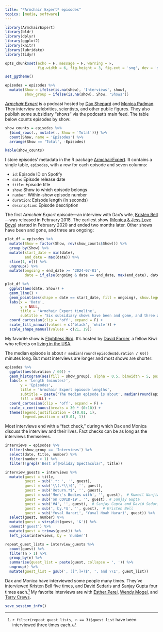 ```yaml
---
title: "*Armchair Expert* episodes"
topics: [media, software]
---
```


```r
library(ArmchairExpert)
library(bldr)
library(dplyr)
library(ggplot2)
library(knitr)
library(lubridate)
library(tidyr)

opts_chunk$set(echo = F, message = F, warning = F,
               fig.width = 6, fig.height = 3, fig.ext = 'svg', dev = 'svg')

set_ggtheme()
```

```r
episodes = episodes %>%
  mutate(Show = ifelse(is.na(show), 'Interviews', show),
         show_group = ifelse(is.na(show), Show, 'Shows'))
```

[*Armchair Expert*](https://armchairexpertpod.com) is a podcast hosted by [Dax Shepard](https://en.wikipedia.org/wiki/Dax_Shepard) and [Monica Padman](https://en.wikipedia.org/wiki/Monica_Padman).
They interview celebrities, scientists, and other public figures.
They also publish some subsidiary "shows" via the podcast's main feed.
The table below counts episodes by show:

```r
show_counts = episodes %>%
  {bind_rows(., mutate(., Show = 'Total'))} %>%
  count(Show, name = 'Episodes') %>%
  arrange(Show == 'Total', -Episodes)
```

```r
kable(show_counts)
```

I store episodes' metadata in the R package [ArmchairExpert](https://github.com/bldavies/ArmchairExpert).
It contains a single table, `episodes`, with a row for each episode and seven columns:

* `id`: Episode ID on Spotify
* `date`: Episode release date
* `title`: Episode title
* `show`: Show to which episode belongs
* `number`: Within-show episode number
* `duration`: Episode length (in seconds)
* `description`: Episode description

<!-- I list episodes' Spotify IDs because I collect their metadata via the [Spotify API](https://developer.spotify.com/documentation/web-api). -->

The first *Armchair Expert* episode---an interview with Dax's wife, [Kristen Bell](https://en.wikipedia.org/wiki/Kristen_Bell)---was released in February 2018.
The earliest show ([Monica & Jess Love Boys](https://armchairexpertpod.com/monica-jess-love-boys)) started in February 2020 and ended two months later.
Other shows have been and gone, and three are ongoing:

```r
plot_df = episodes %>%
  mutate(Show = factor(Show, rev(show_counts$Show))) %>%
  group_by(Show) %>%
  mutate(start_date = min(date),
         end_date = max(date)) %>%
  slice(1, n()) %>%
  ungroup() %>%
  mutate(ongoing = end_date >= '2024-07-01',
         date = if_else(ongoing & date == end_date, max(end_date), date))

plot_df %>%
  ggplot(aes(date, Show)) +
  geom_line() +
  geom_point(aes(shape = date == start_date, fill = ongoing), show.legend = F) +
  labs(x = 'Date',
       y = NULL,
       title = 'Armchair Expert timeline',
       subtitle = 'Six subsidiary shows have been and gone, and three are ongoing') +
  coord_cartesian(clip = 'off', expand = F) +
  scale_fill_manual(values = c('black', 'white')) +
  scale_shape_manual(values = c(21, 19))
```

My favorite show is [Flightless Bird](https://armchairexpertpod.com/flightless-bird).
It's hosted by [David Farrier](https://en.wikipedia.org/wiki/David_Farrier), a fellow Kiwi who reflects on [living in the USA](/blog/living-america/).

The median episode is about `r median(round(episodes$duration / 60))` minutes long.
But most interviews are longer and most shows are shorter:

```r
episodes %>%
  ggplot(aes(duration / 60)) +
  geom_histogram(aes(fill = show_group), alpha = 0.5, binwidth = 5, position = 'identity') +
  labs(x = 'Length (minutes)',
       y = 'Episodes',
       title = 'Armchair Expert episode lengths',
       subtitle = paste('The median episode is about', median(round(episodes$duration / 60)), 'minutes long'),
       fill = NULL) +
  coord_cartesian(clip = 'off', expand = F) +
  scale_x_continuous(breaks = 30 * (0:10)) +
  theme(legend.justification = c(0.01, 1),
        legend.position = c(0.01, 1))
```

Most interviews end with a "fact check," during which Dax and Monica discuss the interview and their lives.
Fact checks can be as long as the interviews themselves.

```r
interviews = episodes %>%
  filter(show_group == 'Interviews') %>%
  select(date, title, number) %>%
  filter(number > 1) %>%
  filter(!grepl('Best of|Holiday Spectacular', title))
```

```r
interview_guests = interviews %>%
  mutate(guest = title,
         guest = sub('.*: ', '', guest),
         guest = sub('\\(.*\\)$', '', guest),
         guest = sub('Return.*$', '', guest),
         guest = sub('Men\'s Bodies with', '', guest),  # Kumail Nanjiani and Rob McElhenney
         guest = sub('on COVID-19', '', guest), # Sanjay Gupta
         guest = sub('#4', '', guest),  # Sanjay Gupta and David Sedaris
         guest = sub(', by.*$', '', guest),  # Kristen Bell
         guest = sub('Yuval Harari', 'Yuval Noah Harari', guest)) %>%
  select(guest, number) %>%
  mutate(guest = strsplit(guest, '&')) %>%
  unnest('guest') %>%
  mutate(guest = trimws(guest)) %>%
  left_join(interviews, by = 'number')
```

```r
repeat_guest_lists = interview_guests %>%
  count(guest) %>%
  filter(n > 1) %>%
  group_by(n) %>%
  summarise(guest_list = paste(guest, collapse = ', ')) %>%
  ungroup() %>%
  mutate(guest_list = gsub(', ([^,]+)$', ', and \\1', guest_list))
```

Dax and Monica have interviewed some people many times.
They've interviewed Kristen Bell five times, and [David Sedaris](https://en.wikipedia.org/wiki/David_Sedaris) and [Sanjay Gupta](https://en.wikipedia.org/wiki/Sanjay_Gupta) four times each.[^many-interviews]
My favorite interviews are with [Esther Perel](https://en.wikipedia.org/wiki/Esther_Perel), [Wendy Mogel](https://en.wikipedia.org/wiki/Wendy_Mogel), and [Terry Crews](https://en.wikipedia.org/wiki/Terry_Crews).

[^many-interviews]: `r filter(repeat_guest_lists, n == 3)$guest_list` have been interviewed three times each.

```r
save_session_info()
```
